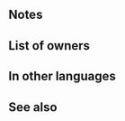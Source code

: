 {{Weapon Infobox
|tagid=SID_親愛の花
|intID=3814
|image=wep_ax139
|exclusive=1
|weaponType=Axe
|cost=400
|might=16
|range=1
|cooldown=-1
|effect=Accelerates Special trigger (cooldown count-1). For allies in cardinal directions of unit, grants Atk/Spd+5 to ally during their combat and restores 5 HP to ally after their combat. At start of combat, if unit's HP ≥ 25%, grants Atk/Spd/Def/Res+5 to unit during combat, reduces damage from foe's first attack during combat by 40%, and restores 5 HP to unit after combat, and also, if an ally is in a cardinal direction of unit, grants an additional Atk/Spd/Def/Res+4 to unit during combat.
|required=Silver Axe
|properties=random_owner
}}
==Notes==
{{Temporary buffs}}
{{CardinalDirections}}
{{AlliesCombatEffect|effect=temporary buffs}}
{{After combat healing|allies=1}}
{{DamagePercentageReduction}}
==List of owners==
{{Skill Hero List}}
==In other languages==
{{OtherLanguages
|japanese=親愛の花
|german=Zuneigungsblume
|spanishEU=Flor devota
|spanishLA=Flor devota
|french=Fleur dévouée
|italian=Fiore dell'affetto
|chineseTW=親愛之花
|portuguese=Flor do zelo
}}
==See also==
{{See also skills|cond=(Description LIKE '%restores%HP%allies%after combat%' OR Description LIKE '%after combat%restores%HP%allies%' AND Description NOT LIKE '%elixir%') AND Exclusive='1' AND Name NOT LIKE '%+' OR Name LIKE 'Flower of%'}}
{{Weapons Navbox}}